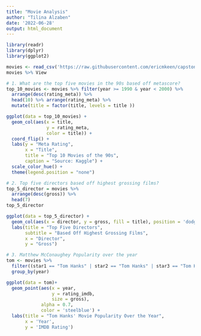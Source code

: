 ```yaml
---
title: "Movie Analysis"
author: "Tilina Alzaben"
date: '2022-06-28'
output: html_document
---
```


```r
library(readr)
library(dplyr)
library(ggplot2)

movies <- read_csv('https://raw.githubusercontent.com/ericmkeen/capstone/master/movies.csv')
movies %>% View
```

```r
# 1. What are the top five movies in the 90s based off metascore? 
top_10_movies <- movies %>% filter(year >= 1990 & year < 2000) %>% 
  arrange(desc(rating_meta)) %>% 
  head(10) %>% arrange(rating_meta) %>% 
  mutate(title = factor(title, levels = title ))

ggplot(data = top_10_movies) +
  geom_col(aes(x = title, 
               y = rating_meta, 
               color = title)) +
  coord_flip() + 
  labs(y = "Meta Rating", 
       x = "Title", 
       title = "Top 10 Movies of the 90s", 
       caption = "Source: Kaggle") + 
  scale_color_hue() + 
  theme(legend.position = "none")
```

```r
# 2. Top five directors based off highest grossing films? 
top_5_director = movies %>% 
  arrange(desc(gross)) %>% 
  head(7) 
top_5_director

ggplot(data = top_5_director) + 
  geom_col(aes(x = director, y = gross, fill = title), position = 'dodge') +
  labs(title = "Top Five Directors", 
       subtitle = "Based Off Highest Grossing Films", 
       x = "Director", 
       y = "Gross") 
```

```r
# 3. Matthew McConaughey Popularity over the year
tom <- movies %>% 
  filter((star1 == "Tom Hanks" | star2 == "Tom Hanks" | star3 == "Tom Hanks") & year != 'PG') %>% 
  group_by(year) 

ggplot(data = tom)+ 
  geom_point(aes(x = year, 
                 y = rating_imdb, 
                 size = gross), 
             alpha = 0.7, 
             color = 'steelblue') + 
  labs(title = "Tom Hanks' Movie Popularity Over the Year", 
       x = 'Year', 
       y = 'IMDB Rating') 
```

